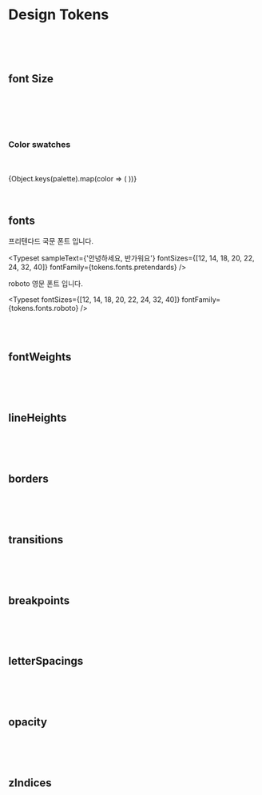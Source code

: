 
<Meta title="Design Tokens/Design Tokens" />

# Design Tokens 

<br />
<br />
<br />

## font Size

<Table data={tokens.zIndices} />

<br />
<br />
<br />
<br />

### Color swatches

<br />
<br />

<div>
	{Object.keys(palette).map(color => (
		<ColorSwatches key={color} title={`tokens.colors.${color}`} color={color} colors={swatches} />
	))}
</div>

<br />
<br />

## fonts

프리텐다드 국문 폰트 입니다.

<Typeset 
sampleText={'안녕하세요, 반가워요'}
fontSizes={[12, 14, 18, 20, 22, 24, 32, 40]} fontFamily={tokens.fonts.pretendards} />

roboto 영문 폰트 입니다.

<Typeset 
fontSizes={[12, 14, 18, 20, 22, 24, 32, 40]} fontFamily={tokens.fonts.roboto} />

<br />
<br />

## fontWeights 

<Table data={tokens.fontWeights} />

<br />
<br />

## lineHeights 

<Table data={tokens.lineHeights} />

<br />
<br />

## borders 

<Table data={tokens.borders} />

<br />
<br />

## transitions 

<Table data={tokens.transitions} />

<br />
<br />

## breakpoints 

<Table data={tokens.breakpoints} />

<br />
<br />

## letterSpacings 

<Table data={tokens.letterSpacings} />

<br />
<br />

## opacity 

<Table data={tokens.opacity} />

<br />
<br />

## zIndices

<Table data={tokens.zIndices} />